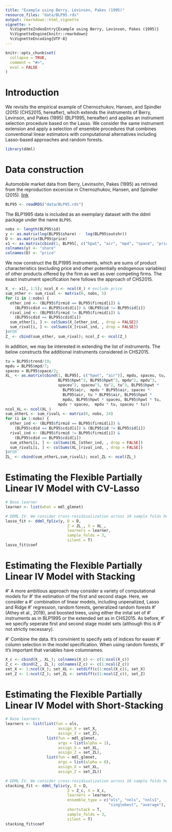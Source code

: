 ```yaml
---
title: "Example using Berry, Levinson, Pakes (1995)"
resource_files: "data/BLP95.rds"
output: rmarkdown::html_vignette
vignette: >
  %\VignetteIndexEntry{Example using Berry, Levinson, Pakes (1995)}
  %\VignetteEngine{knitr::rmarkdown}
  %\VignetteEncoding{UTF-8}
---
```


```r
knitr::opts_chunk$set(
  collapse = TRUE,
  comment = "#>",
  eval = FALSE
)
```

# Introduction
We revisits the empirical example of Chernozhukov, Hansen, and Spindler (2015)
(CHS2015, hereafter), which extends the instruments of Berry, Levinson,
and Pakes (1995) (BLP1995, hereafter) and applies an instrument selection
procedure based on the Lasso. We consider the same instrument extension
and apply a selection of ensemble procedures that combines conventional
linear estimators with computational alternatives including Lasso-based
approaches and random forests.

```r
library(ddml)
```

# Data construction

Automobile market data from Berry, Levinsohn, Pakes (1995) as retrived from
the reproduction excercise in Chernozhukov, Hansen, and Spindler (2015). 
[link](https://www.aeaweb.org/articles?id=10.1257/aer.p20151022)

```r
BLP95 <- readRDS("data/BLP95.rds")
```

The BLP1995 data is included as an exemplary dataset with the ddml package
under the name `BLP95`.

```r
nobs <- length(BLP95$id)
y <- as.matrix(log(BLP95$share) -  log(BLP95$outshr))
D <- as.matrix(BLP95$price)
x1 <- as.matrix(cbind(1, BLP95[, c("hpwt", "air", "mpd", "space", "price")]))
colnames(y) <- "share"
colnames(D) <- "price"
```

We now construct the BLP1995 instruments, which are sums of product
characteristics (excluding price and other potentially endogenous
variables) of other products offered by the firm as well as over
competing firms. The exact instrument specification here follows the
approach of CHS2015.

```r
X_ <- x1[, 1:5]; ncol_X <- ncol(X_) # exclude price
sum_other <- sum_rival <- matrix(0, nobs, 5)
for (i in 1:nobs) {
  other_ind <- (BLP95$firmid == BLP95$firmid[i]) &
    (BLP95$cdid == BLP95$cdid[i]) & (BLP95$id != BLP95$id[i])
  rival_ind <- (BLP95$firmid != BLP95$firmid[i]) &
    (BLP95$cdid == BLP95$cdid[i])
  sum_other[i, ] <- colSums(X_[other_ind, , drop = FALSE])
  sum_rival[i, ] <- colSums(X_[rival_ind, , drop = FALSE])
}#FOR
Z_ <- cbind(sum_other, sum_rival); ncol_Z <- ncol(Z_)
```

In addition, we may be interested in extending the list of instruments. The below 
constructs the additional instruments considered in CHS2015.

```r
tu = BLP95$trend/19;
mpdu = BLP95$mpd/7;
spaceu = BLP95$space/2;
XL_ <- as.matrix(cbind(1, BLP95[, c("hpwt", "air")], mpdu, spaceu, tu,
                       BLP95$hpwt^2, BLP95$hpwt^3, mpdu^2, mpdu^3,
                       spaceu^2, spaceu^3, tu^2, tu^3, BLP95$hpwt *
                         BLP95$air,  mpdu * BLP95$air, spaceu *
                         BLP95$air, tu * BLP95$air, BLP95$hpwt *
                         mpdu, BLP95$hpwt * spaceu, BLP95$hpwt * tu,
                       mpdu * spaceu,  mpdu * tu, spaceu * tu))
ncol_XL <- ncol(XL_)
sum_otherL <- sum_rivalL <- matrix(0, nobs, 24)
for (i in 1:nobs) {
  other_ind <- (BLP95$firmid == BLP95$firmid[i]) &
    (BLP95$cdid == BLP95$cdid[i]) & (BLP95$id != BLP95$id[i])
  rival_ind <- (BLP95$firmid != BLP95$firmid[i]) &
    (BLP95$cdid == BLP95$cdid[i])
  sum_otherL[i, ] <- colSums(XL_[other_ind, , drop = FALSE])
  sum_rivalL[i, ] <- colSums(XL_[rival_ind, , drop = FALSE])
}#FOR
ZL_ <- cbind(sum_otherL,sum_rivalL); ncol_ZL <- ncol(ZL_)
```

# Estimating the Flexible Partially Linear IV Model with CV-Lasso

```r
# Base learner
learner <- list(what = mdl_glmnet)

# DDML IV. We consider cross-residiualization across 10 sample folds here.
lasso_fit <- ddml_fpliv(y, D = D,
                           Z = ZL_, X = XL_,
                           learners = learner,
                           sample_folds = 3,
                           silent = T)
lasso_fit$coef
```
# Estimating the Flexible Partially Linear IV Model with Stacking


#' A more ambitious approach may consider a variety of computational models for
#'     the estimation of the first and second stage. Here, we consider a
#'     combination of linear models, including unpenalized, Lasso and Ridge
#'     regression, random forests, generalized random forests
#'     (Athey et al., 2019), and boosted trees, using either the inital set of
#'     instruments as in BLP1995 or the extended set as in CHS2015. As before,
#'     we specify  seperate first and second stage model sets (although this is
#'     not strictly necessary).

#' Combine the data. It's convinient to specify sets of indices for easier
#'     column selection in the model specification. When using random forests,
#'     it's important that variables have columnames.
```r
X_c <- cbind(X_, XL_); colnames(X_c) <- c(1:ncol(X_c))
Z_c <- cbind(Z_, ZL_); colnames(Z_c) <- c(1:ncol(Z_c))
set_X <- 1:ncol(X_); set_XL <- setdiff(c(1:ncol(X_c)), set_X)
set_Z <- 1:ncol(Z_); set_ZL <- setdiff(c(1:ncol(Z_c)), set_Z)
```



# Estimating the Flexible Partially Linear IV Model with Short-Stacking

```r
# Base learners
learners <- list(list(fun = ols,
                       assign_X = set_X,
                       assign_Z = set_Z),
                  list(fun = mdl_glmnet,
                       args = list(alpha = 1),
                       assign_X = set_XL,
                       assign_Z = set_ZL),
                  list(fun = mdl_glmnet,
                       args = list(alpha = 0),
                       assign_X = set_XL,
                       assign_Z = set_ZL))

# DDML IV. We consider cross-residiualization across 10 sample folds here.
stacking_fit <- ddml_fpliv(y, D = D,
                           Z = Z_c, X = X_c,
                           learners = learners,
                           ensemble_type = c("ols", "nnls", "nnls1",
                                             "singlebest", "average"),
                           shortstack = T,
                           sample_folds = 3,
                           silent = T)
stacking_fit$coef
```

